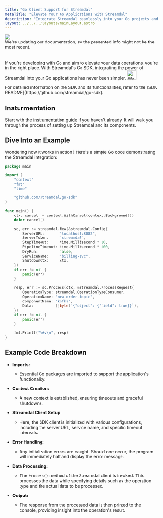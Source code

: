```yaml
---
title: "Go Client Support for Streamdal"
metaTitle: "Elevate Your Go Applications with Streamdal"
description: "Integrate Streamdal seamlessly into your Go projects and optimize your data operations."
layout: ../../../layouts/MainLayout.astro
---
```


<div class="addl-wrapper">
<div class="addl">
<img src={information} class="uimage" />
<div class="addlcontent">
We're updating our documentation, so the presented info might not be the
most recent.
</div>
</div>
</div>

<br />
<br />
If you're developing with Go and aim to elevate your data operations, you're in 
the right place. With Streamdal's Go SDK, integrating the power of Streamdal 
into your Go applications has never been simpler.


<Notification type="warn">
  <img src={warning} alt="Warning" width="30px" height="30px" />
  <div class="prose-md prose-p:my-2 prose-a:text-purple-dark prose-a:underline">
    <p>For detailed information on the SDK and its functionalities, refer to the [SDK README](https://github.com/streamdal/go-sdk).</p>
  </div>
</Notification>

## Insturmentation

Start with the [instrumentation guide](../../guides/instrumentation) if you 
haven't already. It will walk you through the process of setting up Streamdal 
and its components. 


## Dive Into an Example

Wondering how it works in action? Here's a simple Go code demonstrating the Streamdal integration:

```go
package main

import (
	"context"
	"fmt"
	"time"

	"github.com/streamdal/go-sdk"
)

func main() {
	ctx, cancel := context.WithCancel(context.Background())
	defer cancel()

	sc, err := streamdal.New(&streamdal.Config{
		ServerURL:       "localhost:8082",
		ServerToken:     "streamdal",
		StepTimeout:     time.Millisecond * 10,
		PipelineTimeout: time.Millisecond * 100,
		DryRun:          false,
		ServiceName:     "billing-svc",
		ShutdownCtx:     ctx,
	})
	if err != nil {
		panic(err)
	}

	resp, err := sc.Process(ctx, &streamdal.ProcessRequest{
		OperationType: streamdal.OperationTypeConsumer,
		OperationName: "new-order-topic",
		ComponentName: "kafka",
		Data:          []byte(`{"object": {"field": true}}`),
	})
	if err != nil {
		panic(err)
	}

	fmt.Printf("%#v\n", resp)
}
```
## Example Code Breakdown

- **Imports:** 
   - Essential Go packages are imported to support the application's functionality.
   
- **Context Creation:** 
   - A new context is established, ensuring timeouts and graceful shutdowns.

- **Streamdal Client Setup:** 
   - Here, the SDK client is initialized with various configurations, including the server URL, service name, and specific timeout intervals.

- **Error Handling:** 
   - Any initialization errors are caught. Should one occur, the program will immediately halt and display the error message.

- **Data Processing:** 
   - The `Process()` method of the Streamdal client is invoked. This processes the data while specifying details such as the operation type and the actual data to be processed.

- **Output:** 
   - The response from the processed data is then printed to the console, providing insight into the operation's result.
